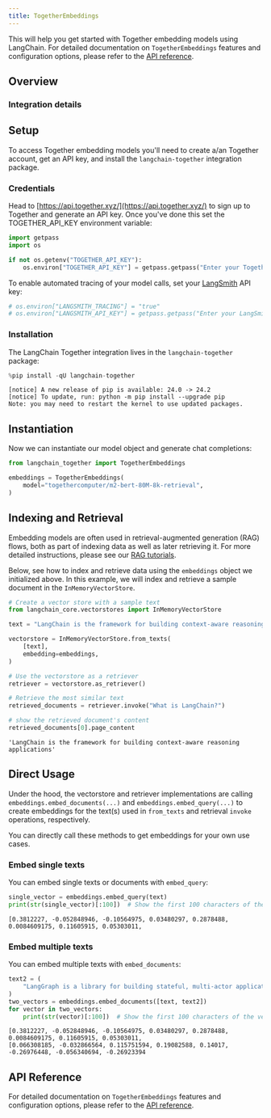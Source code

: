```yaml
---
title: TogetherEmbeddings
---
```


This will help you get started with Together embedding models using LangChain. For detailed documentation on `TogetherEmbeddings` features and configuration options, please refer to the [API reference](https://python.langchain.com/api_reference/together/embeddings/langchain_together.embeddings.TogetherEmbeddings.html).

## Overview
### Integration details

<ItemTable category="text_embedding" item="Together" />

## Setup

To access Together embedding models you'll need to create a/an Together account, get an API key, and install the `langchain-together` integration package.

### Credentials

Head to [https://api.together.xyz/](https://api.together.xyz/) to sign up to Together and generate an API key. Once you've done this set the TOGETHER_API_KEY environment variable:


```python
import getpass
import os

if not os.getenv("TOGETHER_API_KEY"):
    os.environ["TOGETHER_API_KEY"] = getpass.getpass("Enter your Together API key: ")
```

To enable automated tracing of your model calls, set your [LangSmith](https://docs.smith.langchain.com/) API key:


```python
# os.environ["LANGSMITH_TRACING"] = "true"
# os.environ["LANGSMITH_API_KEY"] = getpass.getpass("Enter your LangSmith API key: ")
```

### Installation

The LangChain Together integration lives in the `langchain-together` package:


```python
%pip install -qU langchain-together
```
```output
[notice] A new release of pip is available: 24.0 -> 24.2
[notice] To update, run: python -m pip install --upgrade pip
Note: you may need to restart the kernel to use updated packages.
```
## Instantiation

Now we can instantiate our model object and generate chat completions:


```python
from langchain_together import TogetherEmbeddings

embeddings = TogetherEmbeddings(
    model="togethercomputer/m2-bert-80M-8k-retrieval",
)
```

## Indexing and Retrieval

Embedding models are often used in retrieval-augmented generation (RAG) flows, both as part of indexing data as well as later retrieving it. For more detailed instructions, please see our [RAG tutorials](/oss/python/tutorials/rag).

Below, see how to index and retrieve data using the `embeddings` object we initialized above. In this example, we will index and retrieve a sample document in the `InMemoryVectorStore`.


```python
# Create a vector store with a sample text
from langchain_core.vectorstores import InMemoryVectorStore

text = "LangChain is the framework for building context-aware reasoning applications"

vectorstore = InMemoryVectorStore.from_texts(
    [text],
    embedding=embeddings,
)

# Use the vectorstore as a retriever
retriever = vectorstore.as_retriever()

# Retrieve the most similar text
retrieved_documents = retriever.invoke("What is LangChain?")

# show the retrieved document's content
retrieved_documents[0].page_content
```



```output
'LangChain is the framework for building context-aware reasoning applications'
```


## Direct Usage

Under the hood, the vectorstore and retriever implementations are calling `embeddings.embed_documents(...)` and `embeddings.embed_query(...)` to create embeddings for the text(s) used in `from_texts` and retrieval `invoke` operations, respectively.

You can directly call these methods to get embeddings for your own use cases.

### Embed single texts

You can embed single texts or documents with `embed_query`:


```python
single_vector = embeddings.embed_query(text)
print(str(single_vector)[:100])  # Show the first 100 characters of the vector
```
```output
[0.3812227, -0.052848946, -0.10564975, 0.03480297, 0.2878488, 0.0084609175, 0.11605915, 0.05303011,
```
### Embed multiple texts

You can embed multiple texts with `embed_documents`:


```python
text2 = (
    "LangGraph is a library for building stateful, multi-actor applications with LLMs"
)
two_vectors = embeddings.embed_documents([text, text2])
for vector in two_vectors:
    print(str(vector)[:100])  # Show the first 100 characters of the vector
```
```output
[0.3812227, -0.052848946, -0.10564975, 0.03480297, 0.2878488, 0.0084609175, 0.11605915, 0.05303011,
[0.066308185, -0.032866564, 0.115751594, 0.19082588, 0.14017, -0.26976448, -0.056340694, -0.26923394
```
## API Reference

For detailed documentation on `TogetherEmbeddings` features and configuration options, please refer to the [API reference](https://python.langchain.com/api_reference/together/embeddings/langchain_together.embeddings.TogetherEmbeddings.html).
